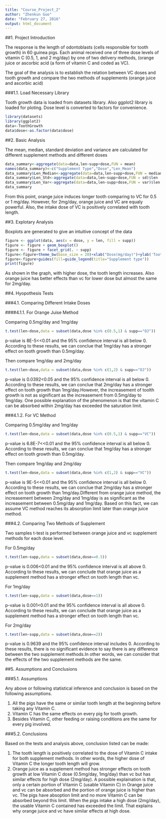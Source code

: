 ```yaml
---
title: "Course_Project_2"
author: "Zhenkun Guo"
date: "February 27, 2016"
output: html_document
---
```


##1. Project Introduction

The response is the length of odontoblasts (cells responsible for tooth growth) in 60 guinea pigs. Each animal received one of three dose levels of vitamin C (0.5, 1, and 2 mg/day) by one of two delivery methods, (orange juice or ascorbic acid (a form of vitamin C and coded as VC).

The goal of the analysis is to establish the relation between VC doses and tooth growth and compare the two methods of supplements (orange juice and ascorbic acid)

###1.1. Load Necessary Library

Tooth growth data is loaded from datasets library. Also ggplot2 library is loaded for ploting. Dose level is converted to factors for convenience.

```r
library(datasets)
library(ggplot2)
data<-ToothGrowth
data$dose<-as.factor(data$dose)
```

##2. Basic Analysis

The mean, median, standard deviation and variance are calculated for different supplement methods and different doses

```r
data_summary<-aggregate(data=data,len~supp+dose,FUN = mean)
names(data_summary)<-c("Supplement Type","Dose","Len_Mean")
data_summary$Len_Median<-aggregate(data=data,len~supp+dose,FUN = median)$len
data_summary$Len_Std<-aggregate(data=data,len~supp+dose,FUN = sd)$len
data_summary$Len_Var<-aggregate(data=data,len~supp+dose,FUN = var)$len
data_summary
```

From this point, orange juice induces longer tooth comparing to VC for 0.5 or 1 mg/day. However, for 2mg/day, orange juice and VC are equaly powerful. Also, the intake dose of VC is positively correlated with tooth length.

##3. Explotary Analysis

Boxplots are generated to give an intuitive concept of the data

```r
figure <- ggplot(data, aes(x = dose, y = len, fill = supp))
figure <- figure + geom_boxplot()
figure <- figure + facet_grid(. ~ supp)
figure<-figure+theme_bw(base_size = 20)+xlab("Dose(mg/day)")+ylab('Tooth Length')
figure<-figure+guides(fill=guide_legend(title="Supplement type"))
print(figure)
```

As shown in the graph, with higher dose, the tooth length increases. Also orange juice has better effects than vc for lower dose but almost the same for 2mg/day.

##4. Hyopothesis Tests

###4.1. Comparing Different Intake Doses

####4.1.1. For Orange Juise Method

Comparing 0.5mg/day and 1mg/day

```r
t.test(len~dose,data = subset(data,dose %in% c(0.5,1) & supp=="OJ"))
```

p-value is 8E-5<<0.01 and the 95% confidence interval is all below 0. According to these results, we can conclue that 1mg/day has a stronger effect on tooth growth than 0.5mg/day.

Then compare 1mg/day and 2mg/day

```r
t.test(len~dose,data = subset(data,dose %in% c(1,2) & supp=="OJ"))
```

p-value is 0.0392<0.05 and the 95% confidence interval is all below 0. According to these results, we can conclue that 2mg/day has a stronger effect on tooth growth than 1mg/day.However, the increasement of toolth growth is not as significant as the increasement from 0.5mg/day to 1mg/day. One possible explanation of the phenomenon is that the vitamin C can be absorbed within 2mg/day has exceeded the saturation limit.

###4.1.2. For VC Method

Comparing 0.5mg/day and 1mg/day

```r
t.test(len~dose,data = subset(data,dose %in% c(0.5,1) & supp=="VC"))
```

p-value is 6.8E-7<<0.01 and the 95% confidence interval is all below 0. According to these results, we can conclue that 1mg/day has a stronger effect on tooth growth than 0.5mg/day.

Then compare 1mg/day and 2mg/day

```r
t.test(len~dose,data = subset(data,dose %in% c(1,2) & supp=="VC"))
```

p-value is 9E-5<<0.01 and the 95% confidence interval is all below 0. According to these results, we can conclue that 2mg/day has a stronger effect on tooth growth than 1mg/day.Different from orange juice method, the increasement between 2mg/day and 1mg/day is as significant as the increasement between 0.5mg/day and 1mg/day. Based on this fact, we can assume VC method reaches its absorption limit later than orange juice method.

###4.2. Comparing Two Methods of Supplement

Two samples t-test is performed between orange juice and vc supplement methods for each dose level.

For 0.5mg/day

```r
t.test(len~supp,data = subset(data,dose==0.5))
```

p-value is 0.006<0.01 and the 95% confidence interval is all above 0. According to these results, we can conclude that orange juice as a supplement method has a stronger effect on tooth length than vc. 

For 1mg/day

```r
t.test(len~supp,data = subset(data,dose==1))
```

p-value is 0.001<0.01 and the 95% confidence interval is all above 0. According to these results, we can conclude that orange juice as a supplement method has a stronger effect on tooth length than vc.

For 2mg/day

```r
t.test(len~supp,data = subset(data,dose==2))
```

p-value is 0.9639 and the 95% confidence interval includes 0. According to these results, there is no significant evidence to say there is any difference between the two supplement methods.In other words, we can consider that the effects of the two supplement methods are the same.

##5. Assumptions and Conclusions

###5.1. Assumptions

Any above or following statistical inference and conclusion is based on the following assumptions.

1. All the pigs have the same or similar tooth length at the beginning before taking any Vitamin C.
2. Vitamin C has the same effects on every pig for tooth growth.
3. Besides Vitamin C, other feeding or raising conditions are the same for every pig involved.

###5.2. Conclusions

Based on the tests and analysis above, conclusion listed can be made:

1. The tooth length is positively correlated to the dose of Vitamin C intake for both supplement methods. In other words, the higher dose of Vitamin C the longer tooth length will grow.
2. Orange juice as a supplement method has stronger effects on tooth growth at low Vitamin C dose (0.5mg/day, 1mg/day) than vc but has similar effects for high dose (2mg/day). A possible explaination is that, only a certain portion of Vitamin C (usable Vitamin C) in Orange juice and vc can be absorbed and the portion of orange juice is higher than vc. The pigs have absoption limit and no more Vitamin C can be absorbed beyond this limit. When the pigs intake a high dose (2mg/day), the usable Vitamin C contained has exceeded the limit. That explains why orange juice and vc have similar effects at high dose.